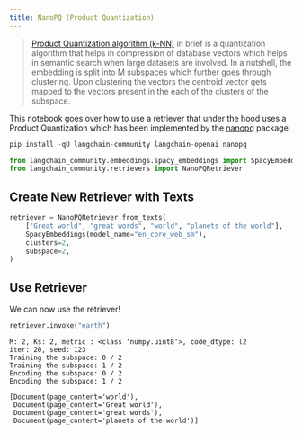 ```yaml
---
title: NanoPQ (Product Quantization)
---
```


>[Product Quantization algorithm (k-NN)](https://towardsdatascience.com/similarity-search-product-quantization-b2a1a6397701) in brief is a quantization algorithm that helps in compression of database vectors which helps in semantic search when large datasets are involved. In a nutshell, the embedding is split into M subspaces which further goes through clustering. Upon clustering the vectors the centroid vector gets mapped to the vectors present in the each of the clusters of the subspace.

This notebook goes over how to use a retriever that under the hood uses a Product Quantization which has been implemented by the [nanopq](https://github.com/matsui528/nanopq) package.

```python
pip install -qU langchain-community langchain-openai nanopq
```

```python
from langchain_community.embeddings.spacy_embeddings import SpacyEmbeddings
from langchain_community.retrievers import NanoPQRetriever
```

## Create New Retriever with Texts

```python
retriever = NanoPQRetriever.from_texts(
    ["Great world", "great words", "world", "planets of the world"],
    SpacyEmbeddings(model_name="en_core_web_sm"),
    clusters=2,
    subspace=2,
)
```

## Use Retriever

We can now use the retriever!

```python
retriever.invoke("earth")
```

```output
M: 2, Ks: 2, metric : <class 'numpy.uint8'>, code_dtype: l2
iter: 20, seed: 123
Training the subspace: 0 / 2
Training the subspace: 1 / 2
Encoding the subspace: 0 / 2
Encoding the subspace: 1 / 2
```

```output
[Document(page_content='world'),
 Document(page_content='Great world'),
 Document(page_content='great words'),
 Document(page_content='planets of the world')]
```

```python

```
